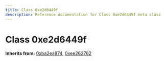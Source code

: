 ```yaml
---
title: Class 0xe2d6449f
description: Reference documentation for Class 0xe2d6449f meta class
---
```



# Class 0xe2d6449f

**Inherits from:** [0xba2ea874](/classes/0xba2ea874), [0xee262762](/classes/0xee262762)

<ClassDetails file="/db/classes/0xe2d6449f.fc786cdea0d7.json" />
